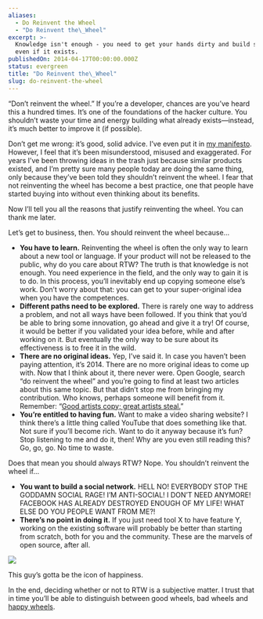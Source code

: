 ```yaml
---
aliases:
  - Do Reinvent the Wheel
  - "Do Reinvent the\_Wheel"
excerpt: >-
  Knowledge isn't enough - you need to get your hands dirty and build something,
  even if it exists.
publishedOn: 2014-04-17T00:00:00.000Z
status: evergreen
title: "Do Reinvent the\_Wheel"
slug: do-reinvent-the-wheel
---
```

“Don’t reinvent the wheel.” If you’re a developer, chances are you’ve heard this a hundred times. It’s one of the foundations of the hacker culture. You shouldn’t waste your time and energy building what already exists—instead, it’s much better to improve it (if possible).

Don’t get me wrong: it’s good, solid advice. I’ve even put it in [my manifesto](https://medium.com/life-tips/c0403b559b24). However, I feel that it’s been misunderstood, misused and exaggerated. For years I’ve been throwing ideas in the trash just because similar products existed, and I’m pretty sure many people today are doing the same thing, only because they’ve been told they shouldn’t reinvent the wheel. I fear that not reinventing the wheel has become a best practice, one that people have started buying into without even thinking about its benefits.

Now I’ll tell you all the reasons that justify reinventing the wheel. You can thank me later.

Let’s get to business, then. You should reinvent the wheel because…

- **You have to learn.** Reinventing the wheel is often the only way to learn about a new tool or language. If your product will not be released to the public, why do you care about RTW? The truth is that knowledge is not enough. You need experience in the field, and the only way to gain it is to do. In this process, you’ll inevitably end up copying someone else’s work. Don’t worry about that: you can get to your super-original idea when you have the competences.
- **Different paths need to be explored.** There is rarely one way to address a problem, and not all ways have been followed. If you think that you’d be able to bring some innovation, go ahead and give it a try! Of course, it would be better if you validated your idea before, while and after working on it. But eventually the only way to be sure about its effectiveness is to free it in the wild.
- **There are no original ideas.** Yep, I’ve said it. In case you haven’t been paying attention, it’s 2014. There are no more original ideas to come up with. Now that I think about it, there never were. Open Google, search “do reinvent the wheel” and you’re going to find at least two articles about this same topic. But that didn’t stop me from bringing my contribution. Who knows, perhaps someone will benefit from it. Remember: “[Good artists copy; great artists steal.](http://quoteinvestigator.com/2013/03/06/artists-steal/)”
- **You’re entitled to having fun.** Want to make a video sharing website? I think there’s a little thing called YouTube that does something like that. Not sure if you’ll become rich. Want to do it anyway because it’s fun? Stop listening to me and do it, then! Why are you even still reading this? Go, go, go. No time to waste.

Does that mean you should always RTW? Nope. You shouldn’t reinvent the wheel if…

- **You want to build a social network.** HELL NO! EVERYBODY STOP THE GODDAMN SOCIAL RAGE! I’M ANTI-SOCIAL! I DON’T NEED ANYMORE! FACEBOOK HAS ALREADY DESTROYED ENOUGH OF MY LIFE! WHAT ELSE DO YOU PEOPLE WANT FROM ME?!
- **There’s no point in doing it.** If you just need tool X to have feature Y, working on the existing software will probably be better than starting from scratch, both for you and the community. These are the marvels of open source, after all.

![](https://cdn-images-1.medium.com/max/800/1*HxZnZ4XBhQCkdjjkeOASHQ.png)

This guy’s gotta be the icon of happiness.

In the end, deciding whether or not to RTW is a subjective matter. I trust that in time you’ll be able to distinguish between good wheels, bad wheels and [happy wheels](http://www.silvergames.com/happy-wheels).
